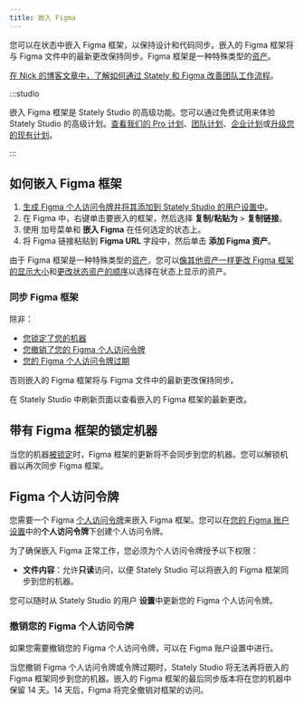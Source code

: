 ```yaml
---
title: 嵌入 Figma
---
```


您可以在状态中嵌入 Figma 框架，以保持设计和代码同步。嵌入的 Figma 框架将与 Figma 文件中的最新更改保持同步。Figma 框架是一种特殊类型的[资产](assets.mdx)。

[在 Nick 的博客文章中，了解如何通过 Stately 和 Figma 改善团队工作流程](/blog/2024-01-24-embed-figma/)。

:::studio

嵌入 Figma 框架是 Stately Studio 的高级功能。您可以通过免费试用来体验 Stately Studio 的高级计划。[查看我们的 Pro 计划](studio-pro-plan.mdx)、[团队计划](studio-team-plan.mdx)、[企业计划](studio-enterprise-plan.mdx)或[升级您的现有计划](https://stately.ai/registry/billing)。

:::

<EmbedMachine embedURL="https://stately.ai/registry/editor/embed/c447d996-cef1-421d-a422-8be695668764?machineId=07a2b829-fc69-487c-af11-d6bb56c282a5" title="带有 Figma 资产的状态"/>

## 如何嵌入 Figma 框架

1. [生成 Figma 个人访问令牌并将其添加到 Stately Studio 的用户设置中](#figma-personal-access-token)。
2. 在 Figma 中，右键单击要嵌入的框架，然后选择 **复制/粘贴为** > **复制链接**。
3. 使用 <Plus size={18} /> 加号菜单和 <Paperclip size={18}/> **嵌入 Figma** 在任何选定的状态上。
4. 将 Figma 链接粘贴到 **Figma URL** 字段中，然后单击 **添加 Figma 资产**。

由于 Figma 框架是一种特殊类型的[资产](assets.mdx)，您可以[像其他资产一样更改 Figma 框架的显示大小](/docs/assets/#asset-sizes)和[更改状态资产的顺序](/docs/assets/#order-of-assets)以选择在状态上显示的资产。

### 同步 Figma 框架

除非：
- [您锁定了您的机器](#locked-machines-with-figma-frames)
- [您撤销了您的 Figma 个人访问令牌](#revoking-your-figma-personal-access-token)
- [您的 Figma 个人访问令牌过期](#revoking-your-figma-personal-access-token)

否则嵌入的 Figma 框架将与 Figma 文件中的最新更改保持同步。

在 Stately Studio 中刷新页面以查看嵌入的 Figma 框架的最新更改。

## 带有 Figma 框架的锁定机器

当您的机器[被锁定](lock-machines.mdx)时，Figma 框架的更新将不会同步到您的机器。您可以解锁机器以再次同步 Figma 框架。

## Figma 个人访问令牌

您需要一个 Figma [个人访问令牌](https://help.figma.com/hc/en-us/articles/8085703771159-Manage-personal-access-tokens)来嵌入 Figma 框架。您可以在[您的 Figma 账户设置](https://stately.ai/registry/user/my-settings?tab=Figma)中的**个人访问令牌**下创建个人访问令牌。

为了确保嵌入 Figma 正常工作，您必须为个人访问令牌授予以下权限：

- **文件内容**：允许**只读**访问，以便 Stately Studio 可以将嵌入的 Figma 框架同步到您的机器。

您可以随时从 Stately Studio 的用户 <Settings size={18}/> **设置**中更新您的 Figma 个人访问令牌。

### 撤销您的 Figma 个人访问令牌

如果您需要撤销您的 Figma 个人访问令牌，可以在 Figma 账户设置中进行。

当您撤销 Figma 个人访问令牌或令牌过期时，Stately Studio 将无法再将嵌入的 Figma 框架同步到您的机器。嵌入的 Figma 框架的最后同步版本将在您的机器中保留 14 天。14 天后，Figma 将完全撤销对框架的访问。